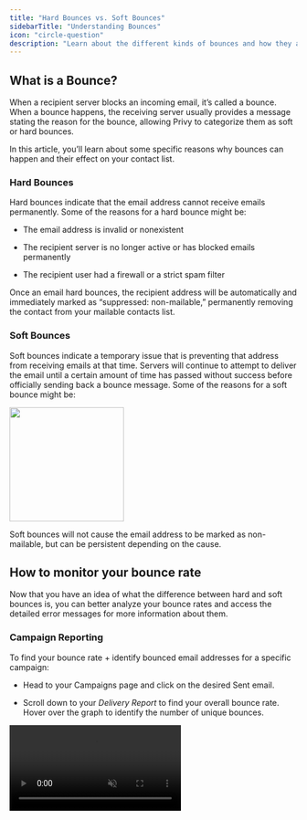 ```yaml
---
title: "Hard Bounces vs. Soft Bounces"
sidebarTitle: "Understanding Bounces"
icon: "circle-question"
description: "Learn about the different kinds of bounces and how they affect your list."
---
```


## What is a Bounce?

When a recipient server blocks an incoming email, it’s called a bounce. When a bounce happens, the receiving server usually provides a message stating the reason for the bounce, allowing Privy to categorize them as soft or hard bounces.

In this article, you’ll learn about some specific reasons why bounces can happen and their effect on your contact list.

### Hard Bounces

Hard bounces indicate that the email address cannot receive emails permanently. Some of the reasons for a hard bounce might be:

* The email address is invalid or nonexistent

* The recipient server is no longer active or has blocked emails permanently

* The recipient user had a firewall or a strict spam filter

Once an email hard bounces, the recipient address will be automatically and immediately marked as “suppressed: non-mailable,” permanently removing the contact from your mailable contacts list.

### Soft Bounces

Soft bounces indicate a temporary issue that is preventing that address from receiving emails at that time. Servers will continue to attempt to deliver the email until a certain amount of time has passed without success before officially sending back a bounce message. Some of the reasons for a soft bounce might be: 

<img height="200" src="/images/deliverability/soft-bounce-reasons.png" />

Soft bounces will not cause the email address to be marked as non-mailable, but can be persistent depending on the cause.

## How to monitor your bounce rate

Now that you have an idea of what the difference between hard and soft bounces is, you can better analyze your bounce rates and access the detailed error messages for more information about them.

### Campaign Reporting

To find your bounce rate + identify bounced email addresses for a specific campaign:

* Head to your Campaigns page and click on the desired Sent email.

* Scroll down to your *Delivery Report* to find your overall bounce rate. Hover over the graph to identify the number of unique bounces.

<video autoPlay muted loop playsInline className="bounce-delivery-report" src="/images/deliverability/bounce-delivery-report.mp4" />

* Scroll down to your *Activity* table and filter by Bounces in the dropdown menu.

Here you’ll be able to check individual contacts who have returned bounce messages, and by clicking on their email address, you’ll see the separate bounce error messages with more details:

<video autoPlay muted loop playsInline className="bounce-activity-table" src="/images/deliverability/bounce-activity-table.mp4" />

This allows you to correct any possible causes of bounces and gain insights on bounce issues that cannot be immediately resolved. 

### What is a good bounce rate?

A good bounce rate will be 2% or lower. Anything between 2% and 5% is worth investigating, and anything over 5% is considered critical and requires immediate action for improvement.

### How can I improve my bounce rate?

Major points to take into account when it comes to a high rate of bounces are: 

* **What are the major causes of bounces?** You can assess this by looking at the bounce reasons messages when identifying email addresses that are bouncing from Campaigns.

* **Are my domain settings within Privy correctly configured?** You can assess this by checking your account’s [domain settings page](https://dashboard.privy.com/settings/sending-domains). 

One other very important thing to note is that since February 2024, [Google](https://support.google.com/a/answer/81126?hl=en) and [Yahoo](https://senders.yahooinc.com/best-practices/) have set specific requirements for email senders, including setting up authentication methods such as DMARC, SPF, and DKIM records to send emails to their users’ inboxes. These requirements can have a great impact on your deliverability and bounce rate, so make sure to keep an eye on that. 

We have an [article](https://privy.mintlify.app/docs/learn/deliverability/understanding-email-authentication) that goes into more detail about email authentication, but you can also reach out to us for extra help by sending an email to [support@privy.com](mailto:support@privy.com).